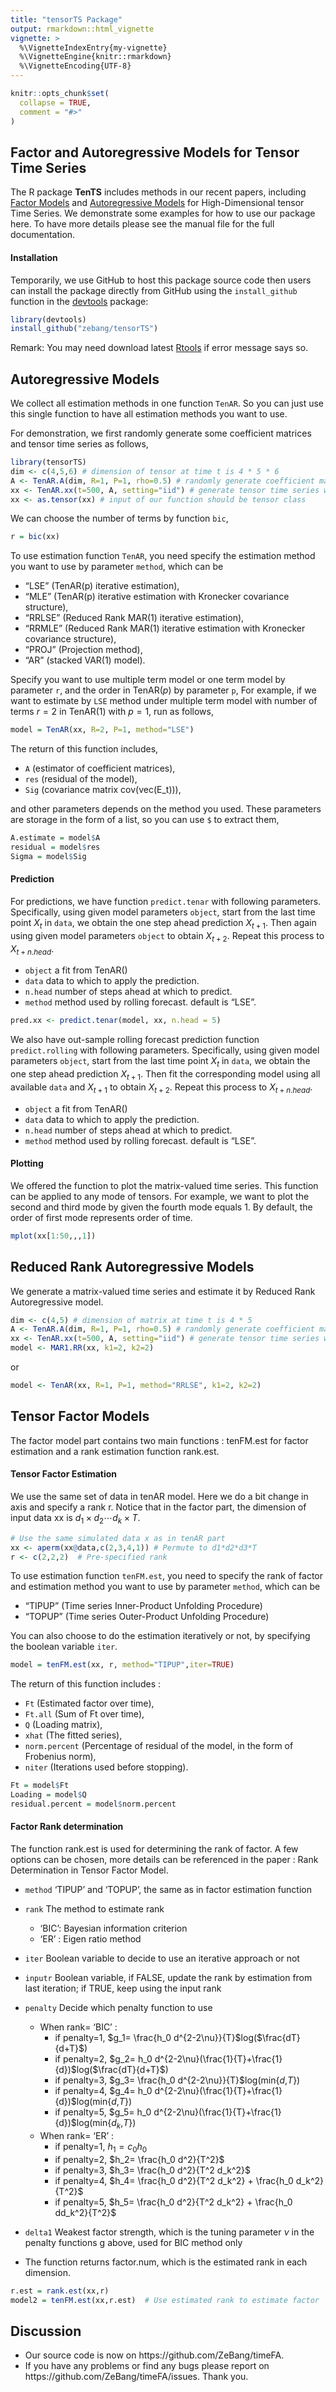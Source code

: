 ```yaml
---
title: "tensorTS Package"
output: rmarkdown::html_vignette
vignette: >
  %\VignetteIndexEntry{my-vignette}
  %\VignetteEngine{knitr::rmarkdown}
  %\VignetteEncoding{UTF-8}
---
```


```r
knitr::opts_chunk$set(
  collapse = TRUE,
  comment = "#>"
)
```

## Factor and Autoregressive Models for Tensor Time Series

The R package **TenTS** includes methods in our recent papers, including [Factor Models](https://arxiv.org/abs/1905.07530) and [Autoregressive Models](https://arxiv.org/abs/1812.08916) for High-Dimensional tensor Time Series. We demonstrate some examples for how to use our package here. To have more details please see the manual file for the full documentation.

#### Installation

Temporarily, we use GitHub to host this package source code then users can install the package directly from GitHub using the `install_github` function in the [devtools](https://github.com/r-lib/devtools#readme) package:
```r
library(devtools)
install_github("zebang/tensorTS")
```

Remark: You may need download latest [Rtools](https://cran.r-project.org/bin/windows/Rtools/) if error message says so.

## Autoregressive Models

We collect all estimation methods in one function `TenAR`. So you can just use this single function to have all estimation methods you want to use.

For demonstration, we first randomly generate some coefficient matrices and tensor time series as follows,
```r
library(tensorTS)
dim <- c(4,5,6) # dimension of tensor at time t is 4 * 5 * 6
A <- TenAR.A(dim, R=1, P=1, rho=0.5) # randomly generate coefficient matrices with number of terms R = 1
xx <- TenAR.xx(t=500, A, setting="iid") # generate tensor time series with AR(1) structure
xx <- as.tensor(xx) # input of our function should be tensor class
```

We can choose the number of terms by function `bic`,

```r
r = bic(xx)
```


To use estimation function `TenAR`, you need specify the estimation method you want to use by parameter `method`, which can be

* "LSE" (TenAR(p) iterative estimation), 
* "MLE" (TenAR(p) iterative estimation with Kronecker covariance structure),
* "RRLSE" (Reduced Rank MAR(1) iterative estimation), 
* "RRMLE" (Reduced Rank MAR(1) iterative estimation with Kronecker covariance structure),
* "PROJ" (Projection method),
* "AR" (stacked VAR(1) model).

Specify you want to use multiple term model or one term model by parameter `r`, and the order in TenAR($p$) by parameter `p`, For example, if we want to estimate by `LSE` method under multiple term model with number of terms $r=2$ in TenAR(1) with $p=1$, run as follows,

```r
model = TenAR(xx, R=2, P=1, method="LSE")
```

The return of this function includes,

* `A` (estimator of coefficient matrices), 
* `res` (residual of the model), 
* `Sig` (covariance matrix cov(vec(E_t))), 

and other parameters depends on the method you used. These parameters are storage in the form of a list, so you can use `$` to extract them,

```r
A.estimate = model$A
residual = model$res
Sigma = model$Sig
```

#### Prediction

For predictions, we have function `predict.tenar` with following parameters. Specifically, using given model parameters `object`, start from the last time point $X_t$ in `data`, we obtain the one step ahead prediction $X_{t+1}$. Then again using given model parameters `object` to obtain $X_{t+2}$. Repeat this process to $X_{t + n.head}$. 


* `object` a fit from TenAR()
* `data` data to which to apply the prediction.
* `n.head` number of steps ahead at which to predict.
* `method` method used by rolling forecast. default is "LSE".

```r
pred.xx <- predict.tenar(model, xx, n.head = 5)
```

We also have out-sample rolling forecast prediction function `predict.rolling` with following parameters. Specifically, using given model parameters `object`, start from the last time point $X_t$ in `data`, we obtain the one step ahead prediction $X_{t+1}$. Then fit the corresponding model using all available `data` and $X_{t+1}$ to obtain $X_{t+2}$. Repeat this process to $X_{t + n.head}$. 

* `object` a fit from TenAR()
* `data` data to which to apply the prediction.
* `n.head` number of steps ahead at which to predict.
* `method` method used by rolling forecast. default is "LSE".

#### Plotting

We offered the function to plot the matrix-valued time series. This function can be applied to any mode of tensors. For example, we want to plot the second and third mode by given the fourth mode equals 1. By default, the order of first mode represents order of time.

```r
mplot(xx[1:50,,,1])
```

## Reduced Rank Autoregressive Models

We generate a matrix-valued time series and estimate it by Reduced Rank Autoregressive model.

```R
dim <- c(4,5) # dimension of matrix at time t is 4 * 5 
A <- TenAR.A(dim, R=1, P=1, rho=0.5) # randomly generate coefficient matrices with number of terms R = 1
xx <- TenAR.xx(t=500, A, setting="iid") # generate tensor time series with AR(1) structure
model <- MAR1.RR(xx, k1=2, k2=2)
```
or
```R
model <- TenAR(xx, R=1, P=1, method="RRLSE", k1=2, k2=2)
```


## Tensor Factor Models

The factor model part contains two main functions : tenFM.est for factor estimation and a rank estimation function rank.est.


#### Tensor Factor Estimation

We use the same set of data in tenAR model. Here we do a bit change in axis and specify a rank r. Notice that in the factor part, the dimension of input data xx is $d_1\times d_2\cdots d_k\times T$.
```r
# Use the same simulated data x as in tenAR part
xx <- aperm(xx@data,c(2,3,4,1)) # Permute to d1*d2*d3*T
r <- c(2,2,2)  # Pre-specified rank
```


To use estimation function `tenFM.est`, you need to specify the rank of factor and estimation method you want to use by parameter `method`, which can be

* "TIPUP" (Time series Inner-Product Unfolding Procedure)
* "TOPUP" (Time series Outer-Product Unfolding Procedure)

You can also choose to do the estimation iteratively or not, by specifying the boolean variable `iter`.


```r
model = tenFM.est(xx, r, method="TIPUP",iter=TRUE)
```

The return of this function includes :

* `Ft` (Estimated factor over time), 
* `Ft.all` (Sum of Ft over time), 
* `Q` (Loading matrix), 
* `xhat` (The fitted series), 
* `norm.percent` (Percentage of residual of the model, in the form of Frobenius norm), 
* `niter` (Iterations used before stopping).

```r
Ft = model$Ft
Loading = model$Q
residual.percent = model$norm.percent
```


#### Factor Rank determination

The function rank.est is used for determining the rank of factor. A few options can be chosen, more details can be referenced in the paper :   Rank Determination in Tensor Factor Model.

* `method` 'TIPUP' and 'TOPUP', the same as in factor estimation function
* `rank` The method to estimate rank
     + 'BIC': Bayesian information criterion
     + 'ER' : Eigen ratio method
* `iter` Boolean variable to decide to use an iterative approach or not
* `inputr` Boolean variable, if FALSE, update the rank by estimation from last iteration; if TRUE, keep using the input rank
* `penalty` Decide which penalty function to use
     + When rank= 'BIC' :
         + if penalty=1, $g_1= \frac{h_0 d^{2-2\nu}}{T}$log($\frac{dT}{d+T}$)
         + if penalty=2, $g_2= h_0 d^{2-2\nu}(\frac{1}{T}+\frac{1}{d})$log($\frac{dT}{d+T}$)
         + if penalty=3, $g_3= \frac{h_0 d^{2-2\nu}}{T}$log(min{$d$,$T$})
         + if penalty=4, $g_4= h_0 d^{2-2\nu}(\frac{1}{T}+\frac{1}{d})$log(min{$d$,$T$})
         + if penalty=5, $g_5= h_0 d^{2-2\nu}(\frac{1}{T}+\frac{1}{d})$log(min{$d_k$,$T$})
     + When rank= 'ER' :
         + if penalty=1, $h_1= c_0 h_0$
         + if penalty=2, $h_2= \frac{h_0 d^2}{T^2}$
         + if penalty=3, $h_3= \frac{h_0 d^2}{T^2 d_k^2}$
         + if penalty=4, $h_4= \frac{h_0 d^2}{T^2 d_k^2} + \frac{h_0 d_k^2}{T^2}$
         + if penalty=5, $h_5= \frac{h_0 d^2}{T^2 d_k^2} + \frac{h_0 dd_k^2}{T^2}$
* `delta1` Weakest factor strength, which is the tuning parameter $\nu$ in the penalty functions g above, used for BIC method only

* The function returns factor.num, which is the estimated rank in each dimension.

```r
r.est = rank.est(xx,r)
model2 = tenFM.est(xx,r.est)  # Use estimated rank to estimate factor

```


## Discussion

- Our source code is now on https://github.com/ZeBang/timeFA. 
- If you have any problems or find any bugs please report on https://github.com/ZeBang/timeFA/issues. Thank you.


